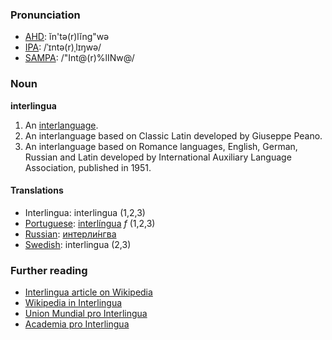===Pronunciation===
*[[w:AHD|AHD]]: ĭn'tə(r)lĭng"wə
*[[w:IPA|IPA]]: /ˈɪntə(r)ˌlɪŋwə/
*[[w:SAMPA|SAMPA]]: /"Int@(r)%lINw@/

===Noun===
'''interlingua'''

#An [[interlanguage]].
#An interlanguage based on Classic Latin developed by Giuseppe Peano.
#An interlanguage based on Romance languages, English, German, Russian and Latin developed by International Auxiliary Language Association, published in 1951.

====Translations====
*Interlingua: interlingua (1,2,3)
*[[Portuguese]]: [[interlíngua]] ''f'' (1,2,3)
*[[Russian]]: [[интерлингва|интерли́нгва]]
*[[Swedish]]: interlingua (2,3)

===Further reading===
* [[en:Interlingua|Interlingua article on Wikipedia]]
* [http://ia.wikipedia.org Wikipedia in Interlingua]
* [http://www.interlingua.com Union Mundial pro Interlingua]
* [http://www.yahoogroups.com/group/acadamiaprointerlingua/ Academia pro Interlingua]
